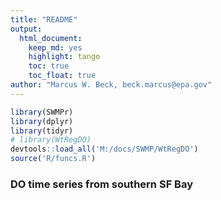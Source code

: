 ```yaml
---
title: "README"
output: 
  html_document:
    keep_md: yes
    highlight: tango
    toc: true
    toc_float: true
author: "Marcus W. Beck, beck.marcus@epa.gov"
---
```


```r
library(SWMPr)
library(dplyr)
library(tidyr)
# library(WtRegDO)
devtools::load_all('M:/docs/SWMP/WtRegDO')
source('R/funcs.R')
```

### DO time series from southern SF Bay

```r

```
